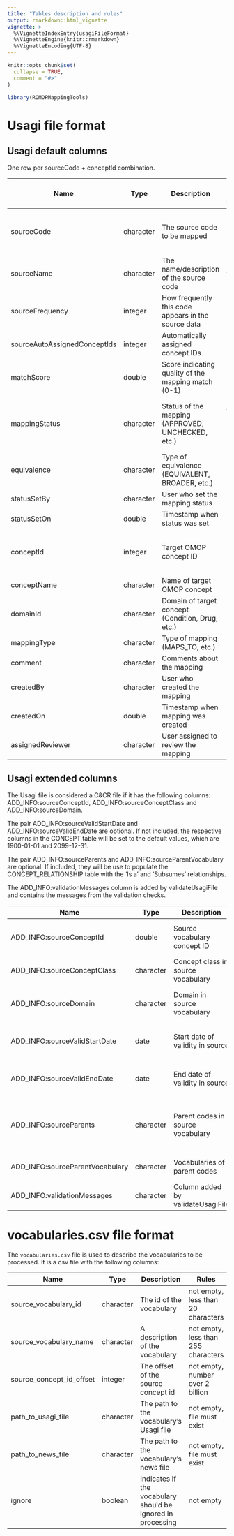 ```yaml
---
title: "Tables description and rules"
output: rmarkdown::html_vignette
vignette: >
  %\VignetteIndexEntry{usagiFileFormat}
  %\VignetteEngine{knitr::rmarkdown}
  %\VignetteEncoding{UTF-8}
---
```


```r
knitr::opts_chunk$set(
  collapse = TRUE,
  comment = "#>"
)
```

```r
library(ROMOPMappingTools)
```


# Usagi file format

## Usagi default columns

One row per sourceCode + conceptId combination.

| Name                         | Type      | Description                                         | Rules checked by validateUsagiFile    |
| ---------------------------- | --------- | --------------------------------------------------- | -------- |
| sourceCode                   | character | The source code to be mapped                        | not empty, unique sourceCode + conceptId combinations |
| sourceName                   | character | The name/description of the source code             | not empty, less than 255 characters |
| sourceFrequency              | integer   | How frequently this code appears in the source data | not empty, set to -1 if not known |
| sourceAutoAssignedConceptIds | integer   | Automatically assigned concept IDs                  |  |
| matchScore                   | double    | Score indicating quality of the mapping match (0-1) |  |
| mappingStatus                | character | Status of the mapping (APPROVED, UNCHECKED, etc.)   | Required, one of the following: APPROVED, UNCHECKED, FLAGED, INEXACT |
| equivalence                  | character | Type of equivalence (EQUIVALENT, BROADER, etc.)     |  |
| statusSetBy                  | character | User who set the mapping status                     |  |
| statusSetOn                  | double    | Timestamp when status was set                       |  |
| conceptId                    | integer   | Target OMOP concept ID                              | not empty, if 0 the mappingStatus cannot be APPROVED |
| conceptName                  | character | Name of target OMOP concept                         |  |
| domainId                     | character | Domain of target concept (Condition, Drug, etc.)    |  |
| mappingType                  | character | Type of mapping (MAPS_TO, etc.)                     |  |
| comment                      | character | Comments about the mapping                          |  |
| createdBy                    | character | User who created the mapping                        |  |
| createdOn                    | double    | Timestamp when mapping was created                  |  |
| assignedReviewer             | character | User assigned to review the mapping                 |  |




## Usagi extended columns

The Usagi file is considered a C&CR file if it has the following columns: ADD_INFO:sourceConceptId, ADD_INFO:sourceConceptClass and ADD_INFO:sourceDomain.

The pair ADD_INFO:sourceValidStartDate and ADD_INFO:sourceValidEndDate are optional. If not included, the respective columns in the CONCEPT table will be set to the default values, which are 1900-01-01 and 2099-12-31.

The pair ADD_INFO:sourceParents and ADD_INFO:sourceParentVocabulary are optional. If included, they will be use to populate the CONCEPT_RELATIONSHIP table with the 'Is a' and 'Subsumes' relationships.

The ADD_INFO:validationMessages column is added by validateUsagiFile and contains the messages from the validation checks.


| Name                            | Type      | Description                        | Rules    |
| ------------------------------- | --------- | ---------------------------------- | -------- |
| ADD_INFO:sourceConceptId        | double    | Source vocabulary concept ID       | not empty, number on the range given by sourceConceptIdOffset, must be unique per each sourceCode |
| ADD_INFO:sourceConceptClass     | character | Concept class in source vocabulary | not empty, less than 20 characters |
| ADD_INFO:sourceDomain           | character | Domain in source vocabulary        | not empty, value exist in the DOMAIN table, when the code maps to more than one concept the combined domain is valid|
| ADD_INFO:sourceValidStartDate   | date      | Start date of validity in source   | if empty, the default value is 1900-01-01, the value must be before ADD_INFO:sourceValidEndDate |
| ADD_INFO:sourceValidEndDate     | date      | End date of validity in source     | if empty, the default value is 2099-12-31, the value must be after ADD_INFO:sourceValidStartDate |
| ADD_INFO:sourceParents          | character | Parent codes in source vocabulary  | not empty, if more that one parent, separated by, combination of sourceParents and sourceParentVocabulary must exits in the CDM or in the usagi file |
| ADD_INFO:sourceParentVocabulary | character | Vocabularies of parent codes       | if empty, the vocabulary is itself, if more that one parent, separated by |
| ADD_INFO:validationMessages      | character | Column added by validateUsagiFile   | Optional |


# vocabularies.csv file format

The `vocabularies.csv` file is used to describe the vocabularies to be processed.
It is a csv file with the following columns:

| Name                     | Type      | Description                                                | Rules    |
| ------------------------ | --------- | ---------------------------------------------------------- | -------- |
| source_vocabulary_id     | character | The id of the vocabulary                                   | not empty, less than 20 characters |
| source_vocabulary_name   | character | A description of the vocabulary                            | not empty, less than 255 characters |
| source_concept_id_offset | integer   | The offset of the source concept id                        | not empty, number over 2 billion |
| path_to_usagi_file      | character | The path to the vocabulary's Usagi file                    | not empty, file must exist |
| path_to_news_file       | character | The path to the vocabulary's news file                     | not empty, file must exist |
| ignore                  | boolean   | Indicates if the vocabulary should be ignored in processing | not empty |
